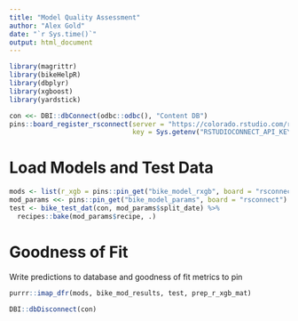 ```yaml
---
title: "Model Quality Assessment"
author: "Alex Gold"
date: "`r Sys.time()`"
output: html_document
---
```


```r
library(magrittr)
library(bikeHelpR)
library(dbplyr)
library(xgboost)
library(yardstick)
```


```r
con <<- DBI::dbConnect(odbc::odbc(), "Content DB")
pins::board_register_rsconnect(server = "https://colorado.rstudio.com/rsc",
                               key = Sys.getenv("RSTUDIOCONNECT_API_KEY"))
```

# Load Models and Test Data
```r
mods <- list(r_xgb = pins::pin_get("bike_model_rxgb", board = "rsconnect"))
mod_params <<- pins::pin_get("bike_model_params", board = "rsconnect")
test <- bike_test_dat(con, mod_params$split_date) %>%
  recipes::bake(mod_params$recipe, .) 
```

# Goodness of Fit
Write predictions to database and goodness of fit metrics to pin
```r
purrr::imap_dfr(mods, bike_mod_results, test, prep_r_xgb_mat)
```

```r
DBI::dbDisconnect(con)
```
